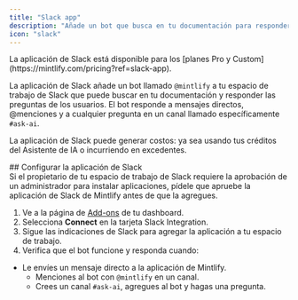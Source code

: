 ```yaml
---
title: "Slack app"
description: "Añade un bot que busca en tu documentación para responder preguntas en tu espacio de trabajo de Slack"
icon: "slack"
---
```


<Info>
  La aplicación de Slack está disponible para los [planes Pro y Custom](https://mintlify.com/pricing?ref=slack-app).
</Info>

La aplicación de Slack añade un bot llamado `@mintlify` a tu espacio de trabajo de Slack que puede buscar en tu documentación y responder las preguntas de los usuarios. El bot responde a mensajes directos, @menciones y a cualquier pregunta en un canal llamado específicamente `#ask-ai`.

La aplicación de Slack puede generar costos: ya sea usando tus créditos del Asistente de IA o incurriendo en excedentes.

<div id="setting-up-the-slack-app">
  ## Configurar la aplicación de Slack
</div>

<Note>
  Si el propietario de tu espacio de trabajo de Slack requiere la aprobación de un administrador para instalar aplicaciones, pídele que apruebe la aplicación de Slack de Mintlify antes de que la agregues.
</Note>

1. Ve a la página de [Add-ons](https://dashboard.mintlify.com/products/addons) de tu dashboard.
2. Selecciona **Connect** en la tarjeta Slack Integration.
3. Sigue las indicaciones de Slack para agregar la aplicación a tu espacio de trabajo.
4. Verifica que el bot funcione y responda cuando:

- Le envíes un mensaje directo a la aplicación de Mintlify.
  - Menciones al bot con `@mintlify` en un canal.
  - Crees un canal `#ask-ai`, agregues al bot y hagas una pregunta.